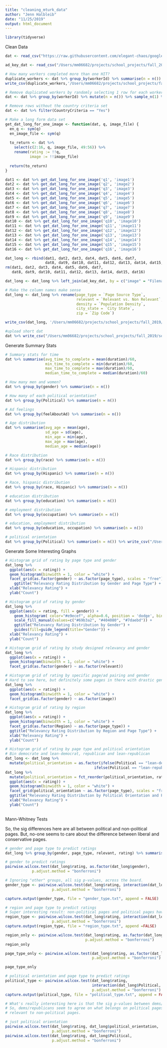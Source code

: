 ```yaml
---
title: "cleaning_mturk_data"
author: "Jenn Halbleib"
date: "11/25/2019"
output: html_document
---
```


```r
library(tidyverse)
```

Clean Data

```r
dat <- read_csv("https://raw.githubusercontent.com/elegant-chaos/google-ad-bias-research/master/mturk/python/combined_csv_zipandcountry.csv")

ad_key_dat <- read_csv("/Users/mm06682/projects/school_projects/fall_2019/software_engineering/google-ad-bias-research/data/processed/adDetail.csv")

# How many workers completed more than one HIT?
duplicate_workers <- dat %>% group_by(workerId) %>% summarise(n = n()) %>% filter(n > 1)
write_csv(duplicate_workers,'/Users/mm06682/projects/school_projects/fall_2019/software_engineering/google-ad-bias-research/data/processed/duplicate_workers.csv')

# Remove duplicated workers by randomly selecting 1 row for each worker
dat <- dat %>% group_by(workerId) %>% mutate(n = n()) %>% sample_n(1) %>% ungroup()

# Remove rows without the country criteria set
dat <- dat %>% filter(CountryCriteria == "Yes")

# Make a long form data set
get_dat_long_for_one_image <- function(dat, q, image_file) {
  en_q <- sym(q)
  en_image_file <- sym(q)
  
  to_return <- dat %>% 
    select(c(2:16, q, image_file, 49:56)) %>% 
    rename(rating := !!q, 
           image := !!image_file) 
  
  return(to_return)
}

dat1 <- dat %>% get_dat_long_for_one_image('q1', 'image1')
dat2 <- dat %>% get_dat_long_for_one_image('q2', 'image2')
dat3 <- dat %>% get_dat_long_for_one_image('q3', 'image3')
dat4 <- dat %>% get_dat_long_for_one_image('q4', 'image4')
dat5 <- dat %>% get_dat_long_for_one_image('q5', 'image5')
dat6 <- dat %>% get_dat_long_for_one_image('q6', 'image6')
dat7 <- dat %>% get_dat_long_for_one_image('q7', 'image7')
dat8 <- dat %>% get_dat_long_for_one_image('q8', 'image8')
dat9 <- dat %>% get_dat_long_for_one_image('q9', 'image9')
dat10 <- dat %>% get_dat_long_for_one_image('q10', 'image10')
dat11 <- dat %>% get_dat_long_for_one_image('q11', 'image11')
dat12 <- dat %>% get_dat_long_for_one_image('q12', 'image12')
dat13 <- dat %>% get_dat_long_for_one_image('q13', 'image13')
dat14 <- dat %>% get_dat_long_for_one_image('q14', 'image14')
dat15 <- dat %>% get_dat_long_for_one_image('q15', 'image15')
dat16 <- dat %>% get_dat_long_for_one_image('q16', 'image16')

dat_long <- rbind(dat1, dat2, dat3, dat4, dat5, dat6, dat7, 
                  dat8, dat9, dat10, dat11, dat12, dat13, dat14, dat15, dat16)
rm(dat1, dat2, dat3, dat4, dat5, dat6, dat7,
   dat8, dat9, dat10, dat11, dat12, dat13, dat14, dat15, dat16)

dat_long <- dat_long %>% left_join(ad_key_dat, by = c("image" = "Filename"))

# Make the column names make sense 
dat_long <- dat_long %>% rename(page_type = `Page Source Type`,
                                relevant = `Relevant vs. Non Relevant`,
                                density = `Population Density`,
                                city_state = `City State`,
                                zip = `Zip Code`)

write_csv(dat_long, '/Users/mm06682/projects/school_projects/fall_2019/software_engineering/google-ad-bias-research/data/processed/final_long.csv')

#upload short dat
dat %>% write_csv("/Users/mm06682/projects/school_projects/fall_2019/software_engineering/google-ad-bias-research/data/processed/short_with_correct_exclusions_for_paige.csv")
```

Generate Summary Stats
```r
# Summary stats for time
dat %>% summarise(avg_time_to_complete = mean(duration)/60,
                  min_time_to_complete = min(duration)/60,
                  max_time_to_complete = max(duration)/60,
                  median_time_to_complete = median(duration)/60)

# How many men and women?
dat %>% group_by(gender) %>% summarise(n = n())

# How many of each political orientation?
dat %>% group_by(Political) %>% summarise(n = n())

# Ad feelings
dat %>% group_by(feelAboutAd) %>% summarise(n = n())

# Age distribution
dat %>% summarise(avg_age = mean(age),
                  sd_age = sd(age),
                  min_age = min(age),
                  max_age = max(age),
                  median_age = median(age))

# Race distribution
dat %>% group_by(race) %>% summarise(n = n())

# Hispanic distribution
dat %>% group_by(Hispanic) %>% summarise(n = n())

# Race, hispanic distribution
dat %>% group_by(race, Hispanic) %>% summarise(n = n())

# education distribution
dat %>% group_by(education) %>% summarise(n = n())

# employment distribution
dat %>% group_by(occupation) %>% summarise(n = n())

# education, employment distribution
dat %>% group_by(education, occupation) %>% summarise(n = n())

# political orientation
dat %>% group_by(Political) %>% summarise(n = n()) %>% write_csv("/Users/mm06682/projects/school_projects/fall_2019/software_engineering/google-ad-bias-research/data/processed/political_orientation_counts.csv")

```

Generate Some Interesting Graphs
```r
# Histogram grid of rating by page type and gender
dat_long %>% 
  ggplot(aes(x = rating)) + 
  geom_histogram(binwidth = 1, color = "white") +
  facet_grid(as.factor(gender) ~ as.factor(page_type), scales = "free") + #adding scales = "free" here will make "other" more visible) +
    ggtitle("Relevancy Rating Distribution by Gender and Page Type") +
  xlab("Relevancy Rating") +
  ylab("Count")

# Histogram grid of rating by gender
dat_long %>% 
  ggplot(aes(x = rating, fill = gender)) +
    geom_histogram( color="#e9ecef", alpha=0.6, position = 'dodge', binwidth = 1) +
    scale_fill_manual(values=c("#69b3a2", "#404080", "#7daebd")) +
    ggtitle("Relevancy Rating Distribution by Gender") +
    guides(fill=guide_legend(title="Gender")) +
  xlab("Relevancy Rating") +
  ylab("Count")

# Histogram grid of rating by study designed relevancy and gender
dat_long %>%
  ggplot(aes(x = rating)) + 
  geom_histogram(binwidth = 1, color = "white") +
  facet_grid(as.factor(gender) ~ as.factor(relevant))

# Histogram grid of rating by specific page/ad pairing and gender
# Hard to see here, but definitely some pages in there with drastic gender differences. 
dat_long %>%
  ggplot(aes(x = rating)) + 
  geom_histogram(binwidth = 1, color = "white") +
  facet_grid(as.factor(gender) ~ as.factor(image))

# Histogram grid of rating by region
dat_long %>% 
  ggplot(aes(x = rating)) +
  geom_histogram(binwidth = 1, color = "white") +
  facet_grid(as.factor(Region) ~ as.factor(page_type)) +
  ggtitle("Relevancy Rating Distribution by Region and Page Type") +
  xlab("Relevancy Rating") +
  ylab("Count")

# Histogram grid of rating by page type and political orientation 
# Bin democrate and lean-democrat, republican and lean-republican
dat_long <- dat_long %>% 
  mutate(political_orientation = as.factor(ifelse(Political == "lean-democrat", "democrat",
                                        ifelse(Political == "lean-republican", "republican", Political)))) 
dat_long %>%
  mutate(political_orientation = fct_reorder(political_orientation, rating, .fun='length', .desc = TRUE )) %>%
  ggplot(aes(x = rating)) +
  geom_histogram(binwidth = 1, color = "white") +
  facet_grid(political_orientation ~ as.factor(page_type), scales = "free") +
  ggtitle("Relevancy Rating Distribution by Political Orientation and Page Type") +
  xlab("Relevancy Rating") +
  ylab("Count") 
  

```


Mann-Whitney Tests

So, the sig differences here are all between political and non-political pages. But, no-one seems to care about the difference between liberal and conservative pages. 

```r
# gender and page type to predict ratings
dat_long %>% group_by(gender, page_type, relevant, rating) %>% summarise(n = n())

# gender to predict ratings
pairwise.wilcox.test(dat_long$rating, as.factor(dat_long$gender),
            p.adjust.method = "bonferroni")

# Ignoring "other" groups, all sig p-values, across the board. 
gender_type <- pairwise.wilcox.test(dat_long$rating, interaction(dat_long$gender, dat_long$page_type), 
                     p.adjust.method = "bonferroni")

capture.output(gender_type, file = "gender_type.txt", append = FALSE)

# region and page type to predict ratings 
# Super interesting result: non-political pages and political pages have sig differences in relevancy ratings but 
region_type <- pairwise.wilcox.test(dat_long$rating, interaction(dat_long$Region, dat_long$page_type), 
                     p.adjust.method = "bonferroni")
capture.output(region_type, file = "region_type.txt", append =FALSE)

region_only <- pairwise.wilcox.test(dat_long$rating, as.factor(dat_long$Region),
                                    p.adjust.method = "bonferroni")
region_only

page_type_only <- pairwise.wilcox.test(dat_long$rating, as.factor(dat_long$page_type),
                                       p.adjust.method = "bonferroni")

page_type_only

# political orientation and page type to predict ratings
political_type <- pairwise.wilcox.test(dat_long$rating, 
                                       interaction(dat_long$Political, dat_long$page_type),
                                       p.adjust.method = "bonferroni")
capture.output(political_type, file = "political_type.txt", append = FALSE)

# What's really interesting here is that the sig p-values between dems/republicans occur only for non-political pages
# So, dems/republicans seem to agree on what belongs on political pages but they differ on what they find
# relevant to non-political pages. 

# just political orientation
pairwise.wilcox.test(dat_long$rating, dat_long$political_orientation,
                     p.adjust.method = "bonferroni")
pairwise.wilcox.test(dat_long$rating, dat_long$Political,
                     p.adjust.method = "bonferroni")
```

